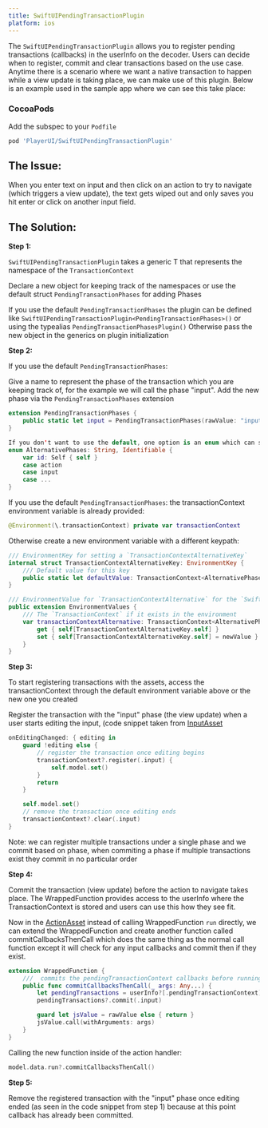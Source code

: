 ```yaml
---
title: SwiftUIPendingTransactionPlugin
platform: ios
---
```


The `SwiftUIPendingTransactionPlugin` allows you to register pending transactions (callbacks) in the userInfo on the decoder. Users can decide when to register, commit and clear transactions based on the use case. Anytime there is a scenario where we want a native transaction to happen while a view update is taking place, we can make use of this plugin. Below is an example used in the sample app where we can see this take place:

### CocoaPods

Add the subspec to your `Podfile`

```ruby
pod 'PlayerUI/SwiftUIPendingTransactionPlugin'
```

## **The Issue:**

When you enter text on input and then click on an action to try to navigate (which triggers a view update), the text gets wiped out and only saves you hit enter or click on another input field.

## **The Solution:**

**Step 1:**

`SwiftUIPendingTransactionPlugin` takes a generic T that represents the namespace of the `TransactionContext`

Declare a new object for keeping track of the namespaces or use the default struct `PendingTransactionPhases` for adding Phases

If you use the default `PendingTransactionPhases` the plugin can be defined like `SwiftUIPendingTransactionPlugin<PendingTransactionPhases>()` or using the typealias `PendingTransactionPhasesPlugin()`
Otherwise pass the new object in the generics on plugin initialization

**Step 2:**

If you use the default `PendingTransactionPhases`:

Give a name to represent the phase of the transaction which you are keeping track of, for the example we will call the phase "input".
Add the new phase via the `PendingTransactionPhases` extension

```swift
extension PendingTransactionPhases {
    public static let input = PendingTransactionPhases(rawValue: "input")
}
```

```swift
If you don't want to use the default, one option is an enum which can show all your groups of transactions under one place
enum AlternativePhases: String, Identifiable {
    var id: Self { self }
    case action
    case input
    case ...
}
```

If you use the default `PendingTransactionPhases`: the transactionContext environment variable is already provided:

```swift
@Environment(\.transactionContext) private var transactionContext
```

Otherwise create a new environment variable with a different keypath:

```swift
/// EnvironmentKey for setting a `TransactionContextAlternativeKey`
internal struct TransactionContextAlternativeKey: EnvironmentKey {
    /// Default value for this key
    public static let defaultValue: TransactionContext<AlternativePhases> = .init()
}

/// EnvironmentValue for `TransactionContextAlternative` for the `SwiftUIPendingTransactionPlugin`
public extension EnvironmentValues {
    /// The `TransactionContext` if it exists in the environment
    var transactionContextAlternative: TransactionContext<AlternativePhases> {
        get { self[TransactionContextAlternativeKey.self] }
        set { self[TransactionContextAlternativeKey.self] = newValue }
    }
}
```

**Step 3:**

To start registering transactions with the assets, access the transactionContext through the default environment variable above or the new one you created

Register the transaction with the "input" phase (the view update) when a user starts editing the input, (code snippet taken from [InputAsset](https://github.com/player-ui/player/blob/main/ios/packages/reference-assets/Sources/SwiftUI/InputAsset.swift)

```swift
onEditingChanged: { editing in
    guard !editing else {
        // register the transaction once editing begins
        transactionContext?.register(.input) {
            self.model.set()
        }
        return
    }

    self.model.set()
    // remove the transaction once editing ends
    transactionContext?.clear(.input)
}

```

Note: we can register multiple transactions under a single phase and we commit based on phase, when commiting a phase if multiple transactions exist they commit in no particular order

**Step 4:**

Commit the transaction (view update) before the action to navigate takes place. The WrappedFunction provides access to the userInfo where the TransactionContext is stored and users can use this how they see fit.

Now in the [ActionAsset](https://github.com/player-ui/player/blob/main/ios/packages/reference-assets/Sources/SwiftUI/ActionAsset.swift) instead of calling WrappedFunction `run` directly, we can extend the WrappedFunction and create another function called commitCallbacksThenCall which does the same thing as the normal call function except it will check for any input callbacks and commit then if they exist.

```swift
extension WrappedFunction {
    ///  commits the pendingTransactionContext callbacks before running the wrapped function
    public func commitCallbacksThenCall(_ args: Any...) {
        let pendingTransactions = userInfo?[.pendingTransactionContext] as? TransactionContext
        pendingTransactions?.commit(.input)

        guard let jsValue = rawValue else { return }
        jsValue.call(withArguments: args)
    }
}
```

Calling the new function inside of the action handler:

```swift
model.data.run?.commitCallbacksThenCall()
```

**Step 5:**

Remove the registered transaction with the "input" phase once editing ended (as seen in the code snippet from step 1) because at this point callback has already been committed.
